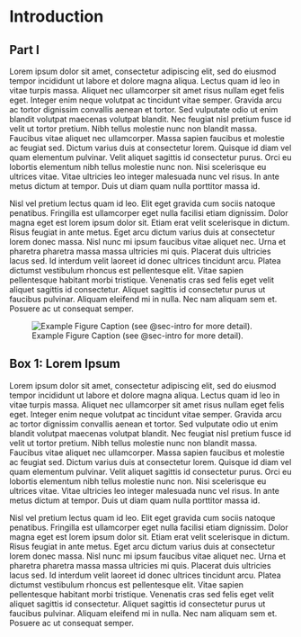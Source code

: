 # Introduction {#sec-intro}

## Part I

Lorem ipsum dolor sit amet, consectetur adipiscing elit, sed do eiusmod tempor incididunt ut labore et dolore magna aliqua. Lectus quam id leo in vitae turpis massa. Aliquet nec ullamcorper sit amet risus nullam eget felis eget. Integer enim neque volutpat ac tincidunt vitae semper. Gravida arcu ac tortor dignissim convallis aenean et tortor. Sed vulputate odio ut enim blandit volutpat maecenas volutpat blandit. Nec feugiat nisl pretium fusce id velit ut tortor pretium. Nibh tellus molestie nunc non blandit massa. Faucibus vitae aliquet nec ullamcorper. Massa sapien faucibus et molestie ac feugiat sed. Dictum varius duis at consectetur lorem. Quisque id diam vel quam elementum pulvinar. Velit aliquet sagittis id consectetur purus. Orci eu lobortis elementum nibh tellus molestie nunc non. Nisi scelerisque eu ultrices vitae. Vitae ultricies leo integer malesuada nunc vel risus. In ante metus dictum at tempor. Duis ut diam quam nulla porttitor massa id.

Nisl vel pretium lectus quam id leo. Elit eget gravida cum sociis natoque penatibus. Fringilla est ullamcorper eget nulla facilisi etiam dignissim. Dolor magna eget est lorem ipsum dolor sit. Etiam erat velit scelerisque in dictum. Risus feugiat in ante metus. Eget arcu dictum varius duis at consectetur lorem donec massa. Nisl nunc mi ipsum faucibus vitae aliquet nec. Urna et pharetra pharetra massa massa ultricies mi quis. Placerat duis ultricies lacus sed. Id interdum velit laoreet id donec ultrices tincidunt arcu. Platea dictumst vestibulum rhoncus est pellentesque elit. Vitae sapien pellentesque habitant morbi tristique. Venenatis cras sed felis eget velit aliquet sagittis id consectetur. Aliquet sagittis id consectetur purus ut faucibus pulvinar. Aliquam eleifend mi in nulla. Nec nam aliquam sem et. Posuere ac ut consequat semper.

![Example Figure Caption (see @sec-intro for more detail).](/images/night-sky.jpg "Title: Example Image: Night Sky"){fig-alt="Example Image: Night Sky" #fig-example-1}

::: {.callout-note}
## Box 1: Lorem Ipsum

Lorem ipsum dolor sit amet, consectetur adipiscing elit, sed do eiusmod tempor incididunt ut labore et dolore magna aliqua. Lectus quam id leo in vitae turpis massa. Aliquet nec ullamcorper sit amet risus nullam eget felis eget. Integer enim neque volutpat ac tincidunt vitae semper. Gravida arcu ac tortor dignissim convallis aenean et tortor. Sed vulputate odio ut enim blandit volutpat maecenas volutpat blandit. Nec feugiat nisl pretium fusce id velit ut tortor pretium. Nibh tellus molestie nunc non blandit massa. Faucibus vitae aliquet nec ullamcorper. Massa sapien faucibus et molestie ac feugiat sed. Dictum varius duis at consectetur lorem. Quisque id diam vel quam elementum pulvinar. Velit aliquet sagittis id consectetur purus. Orci eu lobortis elementum nibh tellus molestie nunc non. Nisi scelerisque eu ultrices vitae. Vitae ultricies leo integer malesuada nunc vel risus. In ante metus dictum at tempor. Duis ut diam quam nulla porttitor massa id.

Nisl vel pretium lectus quam id leo. Elit eget gravida cum sociis natoque penatibus. Fringilla est ullamcorper eget nulla facilisi etiam dignissim. Dolor magna eget est lorem ipsum dolor sit. Etiam erat velit scelerisque in dictum. Risus feugiat in ante metus. Eget arcu dictum varius duis at consectetur lorem donec massa. Nisl nunc mi ipsum faucibus vitae aliquet nec. Urna et pharetra pharetra massa massa ultricies mi quis. Placerat duis ultricies lacus sed. Id interdum velit laoreet id donec ultrices tincidunt arcu. Platea dictumst vestibulum rhoncus est pellentesque elit. Vitae sapien pellentesque habitant morbi tristique. Venenatis cras sed felis eget velit aliquet sagittis id consectetur. Aliquet sagittis id consectetur purus ut faucibus pulvinar. Aliquam eleifend mi in nulla. Nec nam aliquam sem et. Posuere ac ut consequat semper.
:::